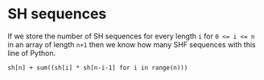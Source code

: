 <!--Title={Baseball Records}-->

<!--concepts={Start small/ getting the idea}-->

# SH sequences

If we store the number of SH sequences for every length `i` for `0 <= i <= n` in an array of length `n+1` then we know how many SHF sequences with this line of Python.

```
sh[n] + sum((sh[i] * sh[n-i-1] for i in range(n)))
```